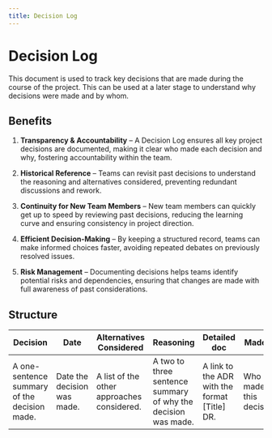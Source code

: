 ```yaml
---
title: Decision Log
---
```


# Decision Log

This document is used to track key decisions that are made during the course of the project. This can be used at a later stage to understand why decisions were made and by whom.

## Benefits

1. **Transparency & Accountability** – A Decision Log ensures all key project decisions are documented, making it clear who made each decision and why, fostering accountability within the team. 

2. **Historical Reference** – Teams can revisit past decisions to understand the reasoning and alternatives considered, preventing redundant discussions and rework.  

3. **Continuity for New Team Members** – New team members can quickly get up to speed by reviewing past decisions, reducing the learning curve and ensuring consistency in project direction.  

4. **Efficient Decision-Making** – By keeping a structured record, teams can make informed choices faster, avoiding repeated debates on previously resolved issues.  

5. **Risk Management** – Documenting decisions helps teams identify potential risks and dependencies, ensuring that changes are made with full awareness of past considerations.

## Structure

<table>
  <thead>
    <tr>
      <th>Decision</th>
      <th>Date</th>
      <th>Alternatives Considered</th>
      <th>Reasoning</th>
      <th>Detailed doc</th>
      <th>Made By</th>
      <th>Work Required</th>
    </tr>
  </thead>
  <tbody>
    <tr>
      <td>A one-sentence summary of the decision made.</td>
      <td>Date the decision was made.</td>
      <td>A list of the other approaches considered.</td>
      <td>A two to three sentence summary of why the decision was made.</td>
      <td>A link to the ADR with the format [Title] DR.</td>
      <td>Who made this decision?</td>
      <td>A link to the work item for the linked ADR.</td>
    </tr>
  </tbody>
</table>
